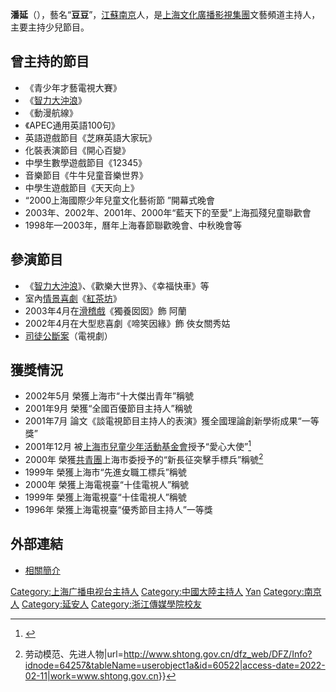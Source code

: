 {{藝人
| 姓名 = 潘延  
| 類型 = 節目主持
| 圖片 = Doudou 20111218.jpg
| 圖片尺寸 = 
| 圖片簡介 = 2011年12月18日，摄于[[新西兰|新西兰]][[瓦卡蒂普湖|瓦卡蒂普湖]]上的游轮——TSS 恩斯洛蒸汽船（沃特峰高原农场至[[皇后镇_(新西兰)|皇后镇]]航线）。
| 原名 = 
| 外文名 = 
| 外文 = 
| 羅馬拼音 = Pan Yan
| 英文名 = 
| 綽號 = 
| 其他藝名 = 豆豆
| 國籍 = {{PRC}}
| 民族 = [[汉族|汉族]]
| 籍貫 = [[陝西|陝西]][[延安|延安]]
| 出生日期 = {{birth_date_and_age|1972|04|12}}
| 出生地點 = {{CHN}}[[江蘇|江蘇]][[南京|南京]]
| 逝世日期 =  
| 逝世地點 = 
| 職業 = 主持人
| 語言 = [[吳語|吳語]]、[[國語|國語]]、[[南京話|南京話]]
| 教育程度 = [[浙江傳媒學院|浙江傳媒學院]]
| 宗教信仰 = 
| 配偶 =
| 音樂類型 = 
| 演奏樂器 = 
| 出身地 = 
| 出道作 = 
| 出道日期 = 
| 代表作 = 
| 活躍年代 = 
| 唱片公司 = 
| 經紀公司 = [[SMG|SMG]]
| 網站 = 
| 相關團體 = 
| 獎項 =  
| IMDb = 
}}

'''潘延'''（{{bd|1972年|4月12日|catIdx=P潘}}），藝名“'''豆豆'''”，[[江蘇|江蘇]][[南京|南京]]人，是[[上海文化廣播影視集團|上海文化廣播影視集團]]文藝頻道主持人，主要主持少兒節目。

== 曾主持的節目 ==
* 《青少年才藝電視大賽》
* 《[[智力大沖浪|智力大沖浪]]》
* 《動漫航線》
* 《APEC通用英語100句》
* 英語遊戲節目《芝麻英語大家玩》
* 化裝表演節目《開心百變》
* 中學生數學遊戲節目《12345》
* 音樂節目《牛牛兒童音樂世界》
* 中學生遊戲節目《天天向上》
* “2000上海國際少年兒童文化藝術節 ”開幕式晚會 
* 2003年、2002年、2001年、2000年“藍天下的至愛”上海孤殘兒童聯歡會
* 1998年—2003年，曆年上海春節聯歡晚會、中秋晚會等 

== 參演節目 ==
* 《[[智力大沖浪|智力大沖浪]]》、《歡樂大世界》、《幸福快車》等
* 室內[[情景喜劇|情景喜劇]]《[[紅茶坊|紅茶坊]]》
* 2003年4月在[[滑稽戲|滑稽戲]]《獨養囡囡》飾 阿蘭
* 2002年4月在大型悲喜劇《啼笑因緣》飾 俠女關秀姑
*[[司徒公斷案|司徒公斷案]]（電視劇）

== 獲獎情況 ==
* 2002年5月 榮獲上海市“十大傑出青年”稱號
* 2001年9月 榮獲“全國百優節目主持人”稱號
* 2001年7月 論文《談電視節目主持人的表演》獲全國理論創新學術成果“一等獎”
* 2001年12月 被[[上海市兒童少年活動基金會|上海市兒童少年活動基金會]]授予“愛心大使”<ref>{{Cite web|title=上海地方志办公室|url=http://www.shtong.gov.cn/dfz_web/DFZ/Info?idnode=64149&tableName=userobject1a&id=57417|access-date=2022-02-11|work=www.shtong.gov.cn}}</ref>
* 2000年 榮獲[[中國共產主義青年團|共青團]]上海市委授予的“新長征突擊手標兵”稱號<ref>{{Cite web|title=上海地方志办公室{{!}}劳动模范、先进人物|url=http://www.shtong.gov.cn/dfz_web/DFZ/Info?idnode=64257&tableName=userobject1a&id=60522|access-date=2022-02-11|work=www.shtong.gov.cn}}</ref>
* 1999年 榮獲上海市“先進女職工標兵”稱號
* 2000年 榮獲上海電視臺“十佳電視人”稱號
* 1999年 榮獲上海電視臺“十佳電視人”稱號
* 1996年 榮獲上海電視臺“優秀節目主持人”一等獎

== 外部連結 ==

*[https://web.archive.org/web/20160304132315/http://sports.eastday.com/images/wenyi/doudou.htm 相關簡介]
<references />
{{DEFAULTSORT:pan yan}}
[[Category:上海广播电视台主持人|Category:上海广播电视台主持人]]
[[Category:中國大陸主持人|Category:中國大陸主持人]]
[[Category:潘姓|Yan]]
[[Category:南京人|Category:南京人]]
[[Category:延安人|Category:延安人]]
[[Category:浙江傳媒學院校友|Category:浙江傳媒學院校友]]